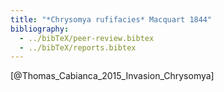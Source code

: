 ```yaml
---
title: "*Chrysomya rufifacies* Macquart 1844"
bibliography: 
  - ../bibTeX/peer-review.bibtex
  - ../bibTeX/reports.bibtex
---
```


[@Thomas_Cabianca_2015_Invasion_Chrysomya]